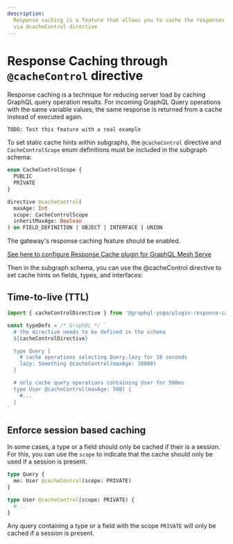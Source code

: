 ```yaml
---
description:
  Response caching is a feature that allows you to cache the responses of your GraphQL Mesh Gateway
  via @cacheControl directive
---
```



# Response Caching through `@cacheControl` directive

Response caching is a technique for reducing server load by caching GraphQL query operation results.
For incoming GraphQL Query operations with the same variable values, the same response is returned
from a cache instead of executed again.

`TODO: Test this feature with a real example`

To set static cache hints within subgraphs, the `@cacheControl` directive and `CacheControlScope`
enum definitions must be included in the subgraph schema:

```graphql
enum CacheControlScope {
  PUBLIC
  PRIVATE
}

directive @cacheControl(
  maxAge: Int
  scope: CacheControlScope
  inheritMaxAge: Boolean
) on FIELD_DEFINITION | OBJECT | INTERFACE | UNION
```

<Callout>
  The gateway's response caching feature should be enabled.

[See here to configure Response Cache plugin for GraphQL Mesh Serve](/v1/serve/features/performance/response-caching)

</Callout>

Then in the subgraph schema, you can use the @cacheControl directive to set cache hints on fields,
types, and interfaces:

## Time-to-live (TTL)

```ts filenmae="Response Cache configuration with TTL using @cacheControl directive"
import { cacheControlDirective } from '@graphql-yoga/plugin-response-cache'

const typeDefs = /* GraphQL */ `
  # the directive needs to be defined in the schema
  ${cacheControlDirective}

  type Query {
    # cache operations selecting Query.lazy for 10 seconds
    lazy: Something @cacheControl(maxAge: 10000)
  }

  # only cache query operations containing User for 500ms
  type User @cacheControl(maxAge: 500) {
    #...
  }
`
```

## Enforce session based caching

In some cases, a type or a field should only be cached if their is a session. For this, you can use
the `scope` to indicate that the cache should only be used if a session is present.

```graphql
type Query {
  me: User @cacheControl(scope: PRIVATE)
}

type User @cacheControl(scope: PRIVATE) {
  #...
}
```

Any query containing a type or a field with the scope `PRIVATE` will only be cached if a session is
present.
